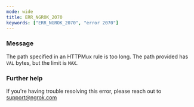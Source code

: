 ```yaml
---
mode: wide
title: ERR_NGROK_2070
keywords: ["ERR_NGROK_2070", "error 2070"]
---
```



### Message

The path specified in an HTTPMux rule is too long. The path provided has `VAL` bytes, but the limit is `MAX`.

<ErrorDetails />

### Further help

If you're having trouble resolving this error, please reach out to [support@ngrok.com](mailto:support@ngrok.com?subject=Help%20with%20ERR_NGROK_2070)
